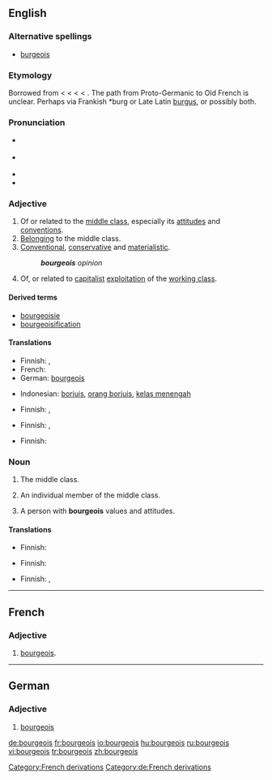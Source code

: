 {{was wotd|2008|March|15}}
==English==

===Alternative spellings===
* [[burgeois]]

===Etymology===
Borrowed from {{etyl|fr|en}} {{term|bourgeois|lang=fr}} < {{etyl|fro|en}} {{term|burgeis||town dweller|lang=fro}} < {{term|borc||town|lang=fro}} < {{proto|Germanic|burgs|fortress|lang=en}} < {{proto|Indo-European|bʰrgʰ-|fortified elevation|lang=en}}.  The path from Proto-Germanic to Old French is unclear.  Perhaps via Frankish *burg or Late Latin [[burgus]], or possibly both.

===Pronunciation===
* {{a|RP}} {{IPA|/ˈbɔːʒ.wɑː/|/ˈbʊəʒ.wɑː/}}
* {{a|US}} {{IPA|/ˈbʊʒ.wɑː/|/ˈbʊɹʒ.wɑː/}}
* {{audio|en-uk-bourgeois.ogg|Audio (UK)}}
* {{audio|en-us-bourgeois.ogg|Audio (US)}}

===Adjective===
{{en-adj}}

# Of or related to the [[middle class]], especially its [[attitudes]] and [[conventions]].
# [[belong|Belonging]] to the middle class.
# [[conventional|Conventional]], [[conservative]] and [[materialistic]].
#:'''''bourgeois''' opinion''
# {{context|political|leftist terminology}} Of, or related to [[capitalist]] [[exploitation]] of the [[working class]].

====Derived terms====
*[[bourgeoisie]]
*[[bourgeoisification]]

====Translations====
{{trans-top|of or related to the middle class}}
* Finnish: {{t|fi|porvarillinen}}, {{t|fi|keskiluokkainen}}
* French: {{t|fr|bourgeois}}
* German: [[bourgeois#German|bourgeois]]
{{trans-mid}}
* Indonesian: [[borjuis]], [[orang borjuis]], [[kelas menengah]]
{{trans-bottom}}

{{trans-top|belonging to the middle class}}
* Finnish: {{t|fi|porvarillinen}}, {{t|fi|keskiluokkainen}}
{{trans-mid}}
{{trans-bottom}}

{{trans-top|conventional, conservative and materialistic}}
* Finnish: {{t|fi|keskiluokkainen}}, {{t|fi|poroporvarillinen}}
{{trans-mid}}
{{trans-bottom}}

{{trans-top|of capitalist exploitation}}
* Finnish: {{t|fi|porvarillinen}}
{{trans-mid}}
{{trans-bottom}}

===Noun===
{{en-noun|-}}

# {{context|political|collectively}} The middle class.
# {{rare}} An individual member of the middle class.
# A person with '''bourgeois''' values and attitudes.

====Translations====
{{trans-top|the middle class}}
* Finnish: {{t|fi|keskiluokka}}
{{trans-mid}}
{{trans-bottom}}

{{trans-top|individual member of the middle class}}
* Finnish: {{t|fi|porvari}}
{{trans-mid}}
{{trans-bottom}}

{{trans-top|person with bourgeois values}}
* Finnish: {{t|fi|porvari}}, {{t|fi|poroporvari}}
{{trans-mid}}
{{trans-bottom}}

[[Category:French derivations]]

----

==French==

===Adjective===
{{fr-adj|mp=bourgeois}}

# [[bourgeois]].

----

==German==

===Adjective===
{{de-adj|comparative=bourgeoiser|superlative=bourgeoisesten}}

# [[bourgeois#English|bourgeois]]

[[Category:de:French derivations]]

[[de:bourgeois]]
[[fr:bourgeois]]
[[io:bourgeois]]
[[hu:bourgeois]]
[[ru:bourgeois]]
[[vi:bourgeois]]
[[tr:bourgeois]]
[[zh:bourgeois]]